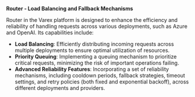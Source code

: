 **Router - Load Balancing and Fallback Mechanisms**

Router in the Varex platform is designed to enhance the efficiency and reliability of handling requests across various deployments, such as Azure and OpenAI. Its capabilities include:

- **Load Balancing**: Efficiently distributing incoming requests across multiple deployments to ensure optimal utilization of resources.
- **Priority Queuing**: Implementing a queuing mechanism to prioritize critical requests, minimizing the risk of important operations failing.
- **Advanced Reliability Features**: Incorporating a set of reliability mechanisms, including cooldown periods, fallback strategies, timeout settings, and retry policies (both fixed and exponential backoff), across different deployments and providers.